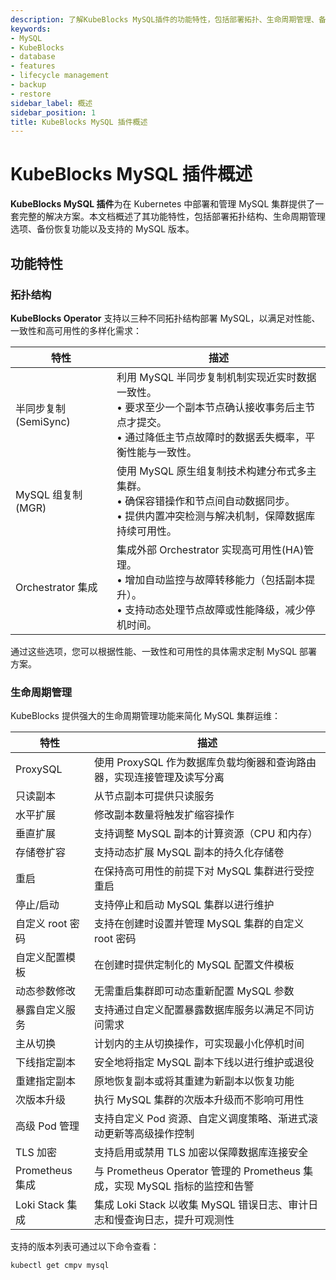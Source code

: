 ```yaml
---
description: 了解KubeBlocks MySQL插件的功能特性，包括部署拓扑、生命周期管理、备份恢复以及支持的版本。
keywords:
- MySQL
- KubeBlocks
- database
- features
- lifecycle management
- backup
- restore
sidebar_label: 概述
sidebar_position: 1
title: KubeBlocks MySQL 插件概述
---
```

# KubeBlocks MySQL 插件概述

**KubeBlocks MySQL 插件**为在 Kubernetes 中部署和管理 MySQL 集群提供了一套完整的解决方案。本文档概述了其功能特性，包括部署拓扑结构、生命周期管理选项、备份恢复功能以及支持的 MySQL 版本。



## 功能特性

### 拓扑结构
**KubeBlocks Operator** 支持以三种不同拓扑结构部署 MySQL，以满足对性能、一致性和高可用性的多样化需求：

| 特性                      | 描述
|-------------------------------|---------------------------------------------------------------------------------------------------------------------------------------------------------------------------|
| 半同步复制 (SemiSync)       | 利用 MySQL 半同步复制机制实现近实时数据一致性。<br /> • 要求至少一个副本节点确认接收事务后主节点才提交。<br /> • 通过降低主节点故障时的数据丢失概率，平衡性能与一致性。                                                    |
| MySQL 组复制 (MGR)         | 使用 MySQL 原生组复制技术构建分布式多主集群。<br /> • 确保容错操作和节点间自动数据同步。<br /> • 提供内置冲突检测与解决机制，保障数据库持续可用性。                  |
| Orchestrator 集成          | 集成外部 Orchestrator 实现高可用性(HA)管理。<br /> • 增加自动监控与故障转移能力（包括副本提升）。<br /> • 支持动态处理节点故障或性能降级，减少停机时间。 |

通过这些选项，您可以根据性能、一致性和可用性的具体需求定制 MySQL 部署方案。

### 生命周期管理

KubeBlocks 提供强大的生命周期管理功能来简化 MySQL 集群运维：

| 特性                          | 描述                                                                                                             |
|-------------------------------|-------------------------------------------------------------------------------------------------------------------------|
| ProxySQL                      | 使用 ProxySQL 作为数据库负载均衡器和查询路由器，实现连接管理及读写分离                                              |
| 只读副本                      | 从节点副本可提供只读服务                                                                                           |
| 水平扩展                      | 修改副本数量将触发扩缩容操作                                                                                       |
| 垂直扩展                      | 支持调整 MySQL 副本的计算资源（CPU 和内存）                                                                        |
| 存储卷扩容                    | 支持动态扩展 MySQL 副本的持久化存储卷                                                                              |
| 重启                          | 在保持高可用性的前提下对 MySQL 集群进行受控重启                                                                   |
| 停止/启动                     | 支持停止和启动 MySQL 集群以进行维护                                                                                |
| 自定义 root 密码              | 支持在创建时设置并管理 MySQL 集群的自定义 root 密码                                                               |
| 自定义配置模板                | 在创建时提供定制化的 MySQL 配置文件模板                                                                            |
| 动态参数修改                  | 无需重启集群即可动态重新配置 MySQL 参数                                                                           |
| 暴露自定义服务                | 支持通过自定义配置暴露数据库服务以满足不同访问需求                                                                |
| 主从切换                      | 计划内的主从切换操作，可实现最小化停机时间	                                                                       |
| 下线指定副本                  | 安全地将指定 MySQL 副本下线以进行维护或退役                                                                       |
| 重建指定副本                  | 原地恢复副本或将其重建为新副本以恢复功能                                                                          |
| 次版本升级                    | 执行 MySQL 集群的次版本升级而不影响可用性                                                                         |
| 高级 Pod 管理                 | 支持自定义 Pod 资源、自定义调度策略、渐进式滚动更新等高级操作控制                                                  |
| TLS 加密                      | 支持启用或禁用 TLS 加密以保障数据库连接安全	                                                                       |
| Prometheus 集成               | 与 Prometheus Operator 管理的 Prometheus 集成，实现 MySQL 指标的监控和告警                                         |
| Loki Stack 集成               | 集成 Loki Stack 以收集 MySQL 错误日志、审计日志和慢查询日志，提升可观测性                                          |

支持的版本列表可通过以下命令查看：

```
kubectl get cmpv mysql
```


